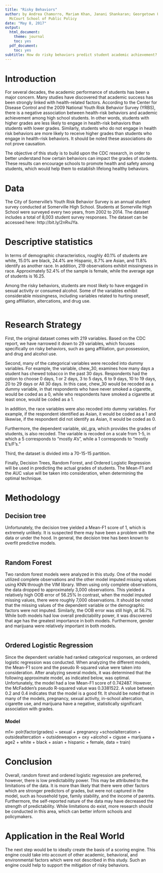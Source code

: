 ---
title: "Risky Behaviors"
author: by Andrea Chamorro, Mariam Khan, Janani Shankaran; Georgetown University's
  McCourt School of Public Policy
date: "May 8, 2017"
output:
  html_document:
    theme: journal
    toc: yes
  pdf_document:
    toc: yes
subtitle: How do risky behaviors predict student academic achievement?
---

# Introduction

For several decades, the academic performance of students has been a major concern. Many studies have discovered that academic success has been strongly linked with health-related factors. According to the Center for Disease Control and the 2009 National Youth Risk Behavior Survey (YRBS), there is a negative association between health-risk behaviors and academic achievement among high school students. In other words, students with higher grades are less likely to engage in health-risk behaviors than students with lower grades. Similarly, students who do not engage in health risk behaviors are more likely to receive higher grades than students who engage in health-risk behaviors. It should be noted these associations do not prove causation. 

The objective of this study is to build upon the CDC research, in order to better understand how certain behaviors can impact the grades of students. These results can encourage schools to promote health and safety among students, which would help them to establish lifelong healthy behaviors. 

# Data

The City of Somerville's Youth Risk Behavior Survey is an annual student survey conducted at Somerville High School. Students at Somerville High School were surveyed every two years, from 2002 to 2014. The dataset includes a total of 8,003 student survey responses. The dataset can be accessed here: http://bit.ly/2nRvJYa. 

# Descriptive statistics

In terms of demographic characteristics, roughly 40.1% of students are white, 15.0% are black, 24.4% are Hispanic, 8.7% are Asian, and 11.8% identify as another race. In addition, 219 observations exhibit missingness in race. Approximately 52.4% of the sample is female, while the average age of students is 16.25. 

Among the risky behaviors, students are most likely to have engaged in sexual activity or consumed alcohol. Some of the variables exhibit considerable missingness, including variables related to hurting oneself, gang affiliation, altercations, and drug use.

```{r}

```
# Research Strategy 

First, the original dataset comes with 219 variables. Based on the CDC report, we have narrowed it down to 29 variables, which focuses specifically on risky behaviors, such as gang affiliation, gun possession, and drug and alcohol use. 

Second, many of the categorical variables were recoded into dummy variables. For example, the variable, chew_30, examines how many days a student has chewed tobacco in the past 30 days. Respondents had the option to choose 0 days, 1 or 2 days, 3 to 5 days, 6 to 9 days, 10 to 19 days, 20 to 29 days or All 30 days. In this case, chew_30 would be recoded as a dummy variable, in that respondents who have never smoked a cigarette, would be coded as a 0, while who respondents have smoked a cigarette at least once, would be coded as a 1. 

In addition, the race variables were also recoded into dummy variables. For example, if the respondent identified as Asian, it would be coded as a 1 and likewise, if the respondent did not identify as Asian, it would be coded as 0. 

Furthermore, the dependent variable, skl_gra, which provides the grades of students, is also recoded. The variable is recoded on a scale from 1-5, in which a 5 corresponds to “mostly A’s”, while a 1 corresponds to “mostly E’s/F’s.”

Third, the dataset is divided into a 70-15-15 partition. 

Finally, Decision Trees, Random Forest, and Ordered Logistic Regression will be used in predicting the actual grades of students. The Mean-F1 and the AUC value will be taken into consideration, when determining the optimal technique. 

# Methodology 

## Decision tree

Unfortunately, the decision tree yielded a Mean-F1 score of 1, which is extremely unlikely. It is suspected there may have been a problem with the data or under the hood. In general, the decision tree has been known to overfit predictive models. 

```{r}

```

## Random Forest

Two random forest models were analyzed in this study.  One of the model utilized complete observations and the other model imputed missing values using KNN through the VIM library. When using only complete observations, the data dropped to approximately 3,000 observations. This yielded a relatively high OOB error of 56.25% In contrast, when the model imputed missing values, there were roughly 7,000 observations. It should be noted that the missing values of  the dependent variable or the demographic factors were not imputed. Similarly, the OOB error was still high, at 56.7% While both models had low overall predictability power, it was discovered that age has the greatest importance in both models. Furthermore, gender and marijuana were relatively important in both models. 

```{r}

```

## Ordered Logistic Regression

Since the dependent variable had ranked categorical responses, an ordered logistic regression was conducted. When analyzing the different models, the Mean-F1 score and the pseudo R-squared value were taken into consideration. After analyzing several models, it was determined that the following approximate model, as indicated below, was optimal. Unfortunately, the model had a low Mean-F1 score of 0.742487. However, the McFadden's pseudo R-squared value was 0.3381522. A value between 0.2 and 0.4 indicates that the model is a good fit. It should be noted that in many of the models, pregnancy, sexual activity, in-school altercation, cigarette use, and marijuana have a negative, statistically significant association with grades. 

### Model

m1<- polr(factor(grades) ~ sexual + pregnancy +schoolaltercation + outsidealtercation 
          + outsideweapon +  oxy  +alcohol + ciguse + marijuana + age2 + white + black 
          + asian + hispanic + female, data = train)

# Conclusion

Overall, random forest and ordered logistic regression are preferred, however, there is low predictability power. This may be attributed to the limitations of the data. It is more than likely that there were other factors which are stronger predictors of grades, but were not captured in the model, such as household type, family stability, and the income of parents. Furthermore, the self-reported nature of the data may have decreased the strength of predictability. While limitations do exist, more research should be conducted in this area, which can better inform schools and policymakers. 

# Application in the Real World 

The next step would be to ideally create the basis of a scoring engine. This engine could take into account of other academic, behavioral, and environmental factors which were not described in this study. Such an engine could help to support the mitigation of risky behaviors. 
